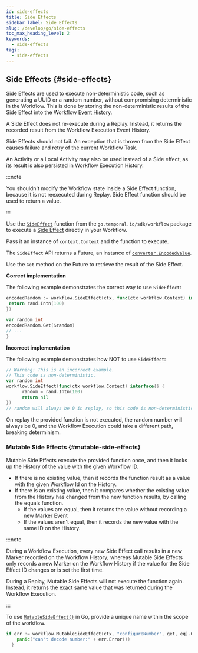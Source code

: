 ```yaml
---
id: side-effects
title: Side Effects
sidebar_label: Side Effects
slug: /develop/go/side-effects
toc_max_heading_level: 2
keywords:
  - side-effects
tags:
  - side-effects
---
```



## Side Effects {#side-effects}

Side Effects are used to execute non-deterministic code, such as generating a UUID or a random number, without compromising deterministic in the Workflow. This is done by storing the non-deterministic results of the Side Effect into the Workflow [Event History](/workflows#event-history).

A Side Effect does not re-execute during a Replay. Instead, it returns the recorded result from the Workflow Execution Event History.

Side Effects should not fail. An exception that is thrown from the Side Effect causes failure and retry of the current Workflow Task.

An Activity or a Local Activity may also be used instead of a Side effect, as its result is also persisted in Workflow Execution History.

:::note

You shouldn't modify the Workflow state inside a Side Effect function, because it is not reexecuted during Replay. Side Effect function should be used to return a value.

:::

Use the [`SideEffect`](https://pkg.go.dev/go.temporal.io/sdk/workflow#SideEffect) function from the `go.temporal.io/sdk/workflow` package to execute a [Side Effect](/workflows#side-effect) directly in your Workflow.

Pass it an instance of `context.Context` and the function to execute.

The `SideEffect` API returns a Future, an instance of [`converter.EncodedValue`](https://pkg.go.dev/go.temporal.io/sdk/workflow#SideEffect).

Use the `Get` method on the Future to retrieve the result of the Side Effect.

**Correct implementation**

The following example demonstrates the correct way to use `SideEffect`:

```go
encodedRandom := workflow.SideEffect(ctx, func(ctx workflow.Context) interface{} {
 return rand.Intn(100)
})

var random int
encodedRandom.Get(&random)
// ...
}
```

**Incorrect implementation**

The following example demonstrates how NOT to use `SideEffect`:

```go
// Warning: This is an incorrect example.
// This code is non-deterministic.
var random int
workflow.SideEffect(func(ctx workflow.Context) interface{} {
      random = rand.Intn(100)
      return nil
})
// random will always be 0 in replay, so this code is non-deterministic.
```

On replay the provided function is not executed, the random number will always be 0, and the Workflow Execution could take a different path, breaking determinism.

### Mutable Side Effects {#mutable-side-effects}

Mutable Side Effects execute the provided function once, and then it looks up the History of the value with the given Workflow ID.

- If there is no existing value, then it records the function result as a value with the given Workflow Id on the History.
- If there is an existing value, then it compares whether the existing value from the History has changed from the new function results, by calling the equals function.
  - If the values are equal, then it returns the value without recording a new Marker Event
  - If the values aren't equal, then it records the new value with the same ID on the History.

:::note

During a Workflow Execution, every new Side Effect call results in a new Marker recorded on the Workflow History; whereas Mutable Side Effects only records a new Marker on the Workflow History if the value for the Side Effect ID changes or is set the first time.

During a Replay, Mutable Side Effects will not execute the function again. Instead, it returns the exact same value that was returned during the Workflow Execution.

:::

To use [`MutableSideEffect()`](https://pkg.go.dev/go.temporal.io/sdk/workflow#MutableSideEffect) in Go, provide a unique name within the scope of the workflow.

```go
if err := workflow.MutableSideEffect(ctx, "configureNumber", get, eq).Get(&number); err != nil {
    panic("can't decode number:" + err.Error())
  }
```
